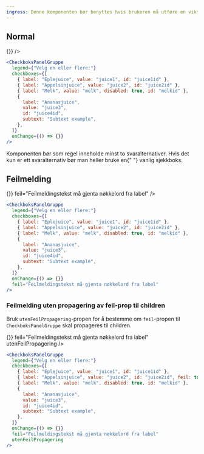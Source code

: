 ```yaml
---
ingress: Denne komponenten bør benyttes hvis brukeren må utføre en viktig flervalgsoppgave som fortjener større plass på skjermen.
---
```



## Normal

<Example>
  <CheckboksPanelGruppe
    legend={"Velg en eller flere:"}
    checkboxes={[
      { label: "Eplejuice", value: "juice1", id: "juice1id-1" },
      { label: "Appelsinjuice", value: "juice2", id: "juice2id-1" },
      { label: "Melk", value: "melk", disabled: true, id: "melkid-1" },
      {
        label: "Ananasjuice",
        value: "juice3",
        id: "juice4id-1",
        subtext: "Subtext example",
      },
    ]}
    onChange={() => {}}
  />
</Example>

```jsx
<CheckboksPanelGruppe
  legend={"Velg en eller flere:"}
  checkboxes={[
    { label: "Eplejuice", value: "juice1", id: "juice1id" },
    { label: "Appelsinjuice", value: "juice2", id: "juice2id" },
    { label: "Melk", value: "melk", disabled: true, id: "melkid" },
    {
      label: "Ananasjuice",
      value: "juice3",
      id: "juice4id",
      subtext: "Subtext example",
    },
  ]}
  onChange={() => {}}
/>
```

<Alertstripe type="info">
  Komponenten bør som regel inneholde minst to svaralternativer. Hvis det kun er
  ett svaralternativ bør man heller bruke en{" "}
  <Lenke href="/components/checkbox">vanlig sjekkboks</Lenke>.
</Alertstripe>

## Feilmelding

<Example>
  <CheckboksPanelGruppe
    legend={"Velg en eller flere:"}
    checkboxes={[
      { label: "Eplejuice", value: "juice1", id: "juice1id-2" },
      { label: "Appelsinjuice", value: "juice2", id: "juice2id-2" },
      { label: "Melk", value: "melk", disabled: true, id: "melkid-2" },
      {
        label: "Ananasjuice",
        value: "juice3",
        id: "juice4id-2",
        subtext: "Subtext example",
      },
    ]}
    onChange={() => {}}
    feil="Feilmeldingstekst må gjenta nøkkelord fra label"
  />
</Example>

```jsx
<CheckboksPanelGruppe
  legend={"Velg en eller flere:"}
  checkboxes={[
    { label: "Eplejuice", value: "juice1", id: "juice1id" },
    { label: "Appelsinjuice", value: "juice2", id: "juice2id" },
    { label: "Melk", value: "melk", disabled: true, id: "melkid" },
    {
      label: "Ananasjuice",
      value: "juice3",
      id: "juice4id",
      subtext: "Subtext example",
    },
  ]}
  onChange={() => {}}
  feil="Feilmeldingstekst må gjenta nøkkelord fra label"
/>
```

### Feilmelding uten propagering av feil-prop til children

Bruk `utenFeilPropagering`-propen for å bestemme om `feil`-propen til `CheckboksPanelGruppe` skal propageres til children.

<Example>
  <CheckboksPanelGruppe
    legend={"Velg en eller flere:"}
    checkboxes={[
      { label: "Eplejuice", value: "juice1", id: "juice1id-2" },
      { label: "Appelsinjuice", value: "juice2", id: "juice2id-2", feil: true },
      { label: "Melk", value: "melk", disabled: true, id: "melkid-2" },
      {
        label: "Ananasjuice",
        value: "juice3",
        id: "juice4id-2",
        subtext: "Subtext example",
      },
    ]}
    onChange={() => {}}
    feil="Feilmeldingstekst må gjenta nøkkelord fra label"
    utenFeilPropagering
  />
</Example>

```jsx
<CheckboksPanelGruppe
  legend={"Velg en eller flere:"}
  checkboxes={[
    { label: "Eplejuice", value: "juice1", id: "juice1id" },
    { label: "Appelsinjuice", value: "juice2", id: "juice2id", feil: true },
    { label: "Melk", value: "melk", disabled: true, id: "melkid" },
    {
      label: "Ananasjuice",
      value: "juice3",
      id: "juice4id",
      subtext: "Subtext example",
    },
  ]}
  onChange={() => {}}
  feil="Feilmeldingstekst må gjenta nøkkelord fra label"
  utenFeilPropagering
/>
```
